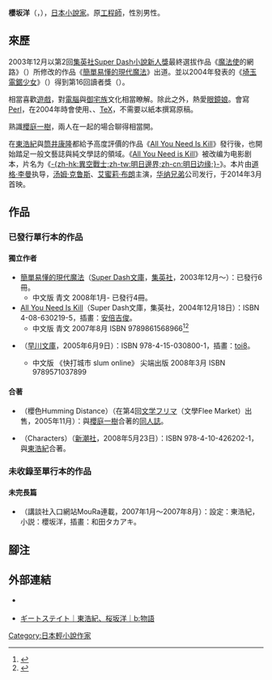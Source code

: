 {{Japanese|japanese=桜坂 洋|kana=さくらざか ひろし|romaji=Sakurazaka Hiroshi}}
{{文學}}
'''櫻坂洋'''（{{lang-ja|桜坂 洋}}，{{bd|1970年}}），[[日本|日本]][[小說家|小說家]]。原[[工程師|工程師]]{{r|books-0010381951}}，性別男性。

== 來歷 ==
2003年12月以第2回[[集英社|集英社]][[Super_Dash小說新人獎|Super Dash小說新人獎]]最終選拔作品《[[魔法使|魔法使]]的網路》（{{lang|ja|魔法使いのネット}}）所修改的作品《[[簡單易懂的現代魔法|簡單易懂的現代魔法]]》出道。並以2004年發表的《[[埼玉電鋸少女|埼玉電鋸少女]]》（{{lang|ja|さいたまチェーンソー少女}}）得到第16回{{tsl|ja|SFマガジン|S-F雜誌}}讀者獎（{{lang|ja|SFマガジン読者賞}}）。

相當喜歡[[遊戲|遊戲]]，對[[電腦|電腦]]與[[御宅族|御宅族]]文化相當瞭解。除此之外，熱愛[[眼鏡娘|眼鏡娘]]。會寫[[Perl|Perl]]，在2004年時會使用{{tsl|ja|Meadow}}、{{tsl|ja|SKK}}、[[TeX|TeX]]，不需要以紙本撰寫原稿。

熟識[[櫻庭一樹|櫻庭一樹]]，兩人在一起的場合聊得相當開。{{r|books-0010381951}}

在[[東浩紀|東浩紀]]與[[筒井康隆|筒井康隆]]都給予高度評價的作品《[[All_You_Need_Is_Kill|All You Need Is Kill]]》發行後，也開始踏足一般文藝誌與純文學誌的領域。《[[All_You_Need_is_Kill|All You Need is Kill]]》被改编为电影剧本，片名为《[[明日边缘|-{zh-hk:異空戰士;zh-tw:明日邊界;zh-cn:明日边缘;}-]]》。本片由[[道格·李曼|道格·李曼]]执导，[[汤姆·克鲁斯|汤姆·克鲁斯]]、[[艾蜜莉·布朗|艾蜜莉·布朗]]主演，[[华纳兄弟|华纳兄弟]]公司发行，于2014年3月首映。

== 作品 ==
=== 已發行單行本的作品 ===
==== 獨立作者 ====
* [[簡單易懂的現代魔法|簡單易懂的現代魔法]]（[[Super_Dash文庫|Super Dash文庫]]，[[集英社|集英社]]，2003年12月～）：已發行6冊。
**中文版 青文 2008年1月- 已發行4冊。
* [[All_You_Need_Is_Kill|All You Need Is Kill]]（Super Dash文庫，集英社，2004年12月18日）：ISBN 4-08-630219-5，插畫：[[安倍吉俊|安倍吉俊]]。
**中文版 青文 2007年8月 ISBN 9789861568966<ref name="books-0010381951">{{cite book | title = 《AII You Need Is Kill》 | url = http://www.books.com.tw/products/0010381951 | publisher = [[博客來|博客來]] | access-date = 2014-05-30 | archive-date = 2019-11-30 | archive-url = https://web.archive.org/web/20191130162615/https://www.books.com.tw/products/0010381951 | dead-url = no }}</ref><ref>{{cite book| url =http://www.ching-win.com.tw/?sinfo=detail&b_unit=2455| title =《All You Need Is Kill》| publisher =日本[[集英社|集英社]]授權| work =台灣[[青文出版社|青文出版社]]發行| ISBN =978-986-156-896-6| language =zh-tw| author =櫻坂洋| authorlink =櫻坂洋| coauthors =安倍吉俊（yoshitoshi ABe，插圖）、fafa（翻譯）| pages =290頁| date =2007-10-02| deadurl =yes| archiveurl =https://web.archive.org/web/20140413143600/http://www.ching-win.com.tw/?sinfo=detail&b_unit=2455| archivedate =2014年4月13日| df =}}</ref>
* {{lang|ja|スラムオンライン}}（[[早川文庫|早川文庫]]，2005年6月9日）：ISBN 978-4-15-030800-1，插畫：[[toi8|toi8]]。
**中文版 《快打城市 slum online》 尖端出版 2008年3月 ISBN 9789571037899

==== 合著 ====
* {{lang|ja|[[桜色ハミングディスタンス|桜色ハミングディスタンス]]}}（櫻色Humming Distance）（在第4回[[文学フリマ|文学フリマ]]（文學Flee Market）出售，2005年11月）：與[[櫻庭一樹|櫻庭一樹]]合著的[[同人誌|同人誌]]。
* {{lang|ja|[[キャラクターズ|キャラクターズ]]}}（Characters）（[[新潮社|新潮社]]，2008年5月23日）：ISBN 978-4-10-426202-1，與[[東浩紀|東浩紀]]合著。

=== 未收錄至單行本的作品 ===
==== 未完長篇 ====
* {{lang|ja|ギートステイト}}（講談社入口網站MouRa連載，2007年1月～2007年8月）：設定：東浩紀，小説：櫻坂洋，插畫：和田タカアキ。

== 腳注 ==
{{reflist}}
== 外部連結 ==
* {{ja}} {{Twitter|sakurazaka|櫻坂洋 (sakurazaka)}}
* {{ja}} [https://web.archive.org/web/20100211071313/http://blog.moura.jp/geetstate/cat593126/index.html ギートステイト｜東浩紀、桜坂洋｜b:物語]

{{DEFAULTSORT:Sakurazaka Hiroshi}}
[[Category:日本輕小說作家|Category:日本輕小說作家]]